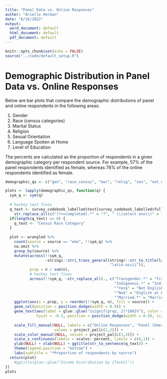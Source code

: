 ```yaml
---
title: "Panel Data vs. Online Responses"
author: "Arielle Herman"
date: "6/16/2022"
output:
  word_document: default
  html_document: default
  pdf_document: default
---
```


```r
knitr::opts_chunk$set(echo = FALSE)
source("../code/default_setup.R")
```

# Demographic Distribution in Panel Data vs. Online Responses

Below are bar plots that compare the demographic distributions of panel and online respondents in the following areas:

1. Gender
2. Race (census categories)
3. Marital Status
4. Religion
5. Sexual Orientation
6. Language Spoken at Home
7. Level of Education

The percents are calculated as the proportion of respondents in a given demographic category per respondent source.  For example, 57% of the panel respondents identified as female, whereas 78% of the online respondents identified as female.

```r
demographic_qs <- c("gen", "race_census", "mar", "relig", "sex", "not_eng", "sch_level")

plots <- lapply(demographic_qs, function(q) {
  sym_q <- sym(q)
  
  # hackey text fixes
  q_text <- survey_codebook_labelled$text[survey_codebook_labelled$full_name == q] %>%
    str_replace_all(c("(?<=completed).*" = "?", " \\(select one\\)" = ""))
  if(length(q_text) == 0) {
    q_text <- "Census Race Category"
  }
  
  plot <- wrangled %>%
    count(source = source == "eme", !!sym_q) %>%
    na.omit %>%
    group_by(source) %>%
    mutate(across(!!sym_q,
                  ~stringi::stri_trans_general(stringr::str_to_title(labelled::to_factor(.)),
                                               "latin-ascii")),
           prop = n / sum(n),
           # hackey text fixes
           across(!!sym_q, ~str_replace_all(., c("Transgender.*" = "Transgender",
                                                 "Indigenous.*" = "Indigenous American",
                                                 "^Yes$" = "Not English at Home",
                                                 "^No$" = "English at Home",
                                                 "^Married.*" = "Married / Partnership")))) %>%
    ggplot(aes(x = prop, y = reorder(!!sym_q, n), fill = source)) +
    geom_col(position = position_dodge(width = 0.9)) +
    geom_text(aes(label = glue::glue("{signif(prop, 2)*100}%"), color = source),
              hjust = -0.1, position = position_dodge(width = 0.9), size = 3.5, show.legend = FALSE) +
    
    scale_fill_manual(NULL, labels = c("Online Responses", "Panel (Emerson)"),
                      values = project_pal[c(1,3)]) +
    scale_color_manual(NULL, values = project_pal[c(1,3)]) +
    scale_x_continuous(labels = scales::percent, limits = c(0,1)) +
    ylab(NULL) + xlab(NULL) + ggtitle(str_to_sentence(q_text)) +
    theme(legend.position = "bottom") +
    labs(subtitle = "*Proportion of respondents by source")
  return(plot)
    #ggtitle(glue::glue("Income Distribution by {facet}"))
})
plots

```